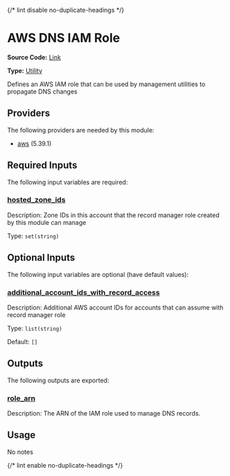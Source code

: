 {/* lint disable no-duplicate-headings */}

# AWS DNS IAM Role

**Source Code:** [Link](https://github.com/Panfactum/stack/tree/__currentPanfactumVersion__/packages/terraform/aws_dns_iam_role)

**Type:** [Utility](./overview)

Defines an AWS IAM role that can be used by management utilities to propagate DNS changes

## Providers

The following providers are needed by this module:

* [aws](https://registry.terraform.io/providers/hashicorp/aws/5.39.1/docs) (5.39.1)

## Required Inputs

The following input variables are required:

### <a name="input_hosted_zone_ids" /> [hosted\_zone\_ids](#input_hosted_zone_ids)

Description: Zone IDs in this account that the record manager role created by this module can manage

Type: `set(string)`

## Optional Inputs

The following input variables are optional (have default values):

### <a name="input_additional_account_ids_with_record_access" /> [additional\_account\_ids\_with\_record\_access](#input_additional_account_ids_with_record_access)

Description: Additional AWS account IDs for accounts that can assume with record manager role

Type: `list(string)`

Default: `[]`

## Outputs

The following outputs are exported:

### <a name="output_role_arn" /> [role\_arn](#output_role_arn)

Description: The ARN of the IAM role used to manage DNS records.

## Usage

No notes

{/* lint enable no-duplicate-headings */}
